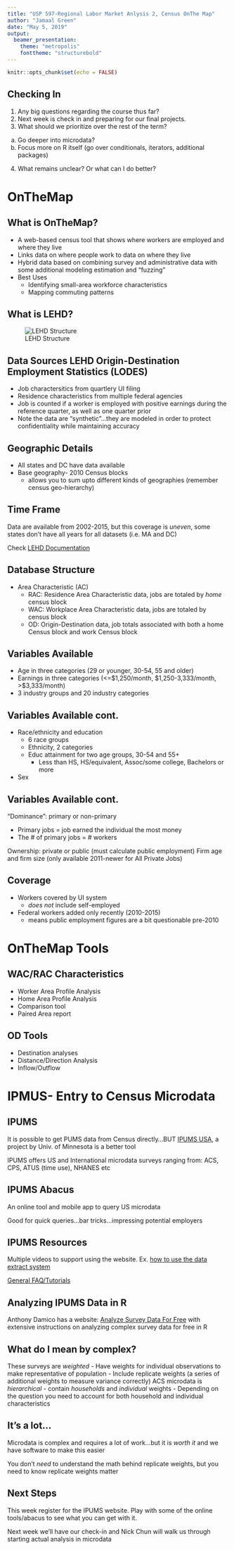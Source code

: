 ```yaml
---
title: "USP 597-Regional Labor Market Anlysis 2, Census OnThe Map"
author: "Jamaal Green"
date: "May 5, 2019"
output: 
  beamer_presentation:
    theme: "metropolis"
    fonttheme: "structurebold"
---
```


```r
knitr::opts_chunk$set(echo = FALSE)
```

## Checking In

1. Any big questions regarding the course thus far?
2.  Next week is check in and preparing for our final projects. 
3.  What should we prioritize over the rest of the term?
  a.  Go deeper into microdata?
  b.  Focus more on R itself (go over conditionals, iterators, additional packages)
4.  What remains unclear? Or what can I do better?

# OnTheMap

## What is OnTheMap?

* A web-based census tool that shows where workers are employed and where they live
* Links data on where people work to data on where they live
* Hybrid data based on combining survey and administrative data with some additional modeling estimation and "fuzzing"
* Best Uses
  - Identifying small-area workforce characteristics
  - Mapping commuting patterns
  
## What is LEHD?

![LEHD Structure](C:\\Users\\elmue\\Documents\\Teaching\\usp597_Spring2019\\lecture\\images\\lehd_structure.png)


##  Data Sources LEHD Origin-Destination Employment Statistics (LODES)

* Job charactersitics from quartlery UI filing
* Residence characteristics from multiple federal agencies
* Job is counted if a worker is employed with positive earnings during the reference quarter, as well as one quarter prior
* Note the data are "synthetic"...they are modeled in order to protect confidentiality while maintaining accuracy

##  Geographic Details

* All states and DC have data available
* Base geography- 2010 Census blocks
  - allows you to sum upto different kinds of geographies (remember census geo-hierarchy)
  
##  Time Frame

Data are available from 2002-2015, but this coverage is *uneven*, some states don't have all years for all datasets (i.e. MA and DC)

Check [LEHD Documentation](https://lehd.ces.census.gov/data/lodes/LODES7/LODESTechDoc7.3.pdf)

##  Database Structure

* Area Characteristic (AC)
  - RAC: Residence Area Characteristic data, jobs are totaled by *home* census block
  - WAC: Workplace Area Characteristic data, jobs are totaled by census block
  - OD: Origin-Destination data, job totals associated with both a home Census block and work Census block
  
  
##  Variables Available

* Age in three categories (29 or younger, 30-54, 55 and older)
* Earnings in three categories (<=$1,250/month, $1,250-3,333/month, >$3,333/month)
* 3 industry groups and 20 industry categories

##  Variables Available cont.

* Race/ethnicity and education
  - 6 race groups
  - Ethnicity, 2 categories
  - Educ attainment for two age groups, 30-54 and 55+
    - Less than HS, HS/equivalent, Assoc/some college, Bachelors or more
* Sex

##  Variables Available cont.

"Dominance": primary or non-primary

- Primary jobs = job earned the individual the most money
- The # of primary jobs = # workers

Ownership: private or public (must calculate public employment)
Firm age and firm size (only available 2011-newer for All Private Jobs)

##  Coverage

* Workers covered by UI system
  - *does not* include self-employed
* Federal workers added only recently (2010-2015)
  - means public employment figures are a bit questionable pre-2010
  
# OnTheMap Tools

## WAC/RAC Characteristics

* Worker Area Profile Analysis
* Home Area Profile Analysis
* Comparison tool
* Paired Area report

##  OD Tools

* Destination analyses
* Distance/Direction Analysis
* Inflow/Outflow

# IPMUS- Entry to Census Microdata

## IPUMS

It is possible to get PUMS data from Census directly...BUT [IPUMS USA](https://usa.ipums.org/usa/), a project by Univ. of Minnesota is a better tool

IPUMS offers US and International microdata surveys ranging from: ACS, CPS, ATUS (time use), NHANES etc

## IPUMS Abacus

An online tool and mobile app to query US microdata

Good for quick queries...bar tricks...impressing potential employers

## IPUMS Resources

Multiple videos to support using the website. Ex. [how to use the data extract system](https://www.youtube.com/watch?v=tZR0aDwr91s&feature=youtu.be)

[General FAQ/Tutorials](https://usa.ipums.org/usa/tutorials.shtml)

## Analyzing IPUMS Data in R

Anthony Damico has a website: [Analyze Survey Data For Free](http://asdfree.com/) with extensive instructions on analyzing complex survey data for free in R

## What do I mean by complex?

These surveys are *weighted*
  - Have weights for individual observations to make representative of population
  - Include replicate weights (a series of additional weights to measure variance correctly)
ACS microdata is *hierarchical*
  - contain *households* and *individual* weights
  - Depending on the question you need to account for both household and individual characteristics

## It's a lot...

Microdata is complex and requires a lot of work...but it is *worth it* and we have software to make this easier

You don't *need* to understand the math behind replicate weights, but you need to know replicate weights matter

##  Next Steps

This week register for the IPUMS website. Play with some of the online tools/abacus to see what you can get with it. 

Next week we'll have our check-in and Nick Chun will walk us through starting actual analysis in microdata